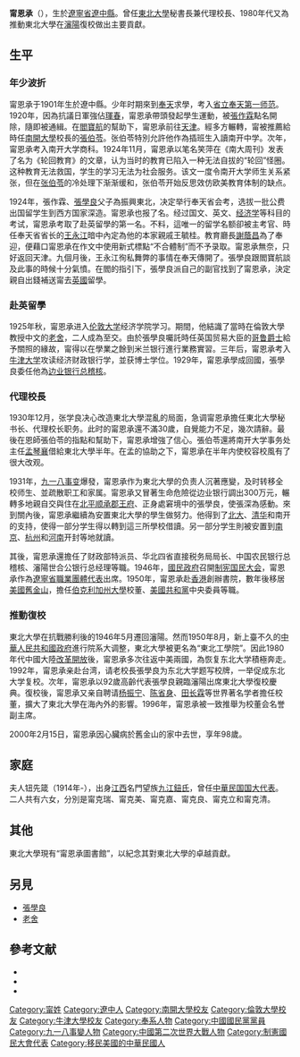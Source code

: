 {{Infobox_officeholder
| name = 甯恩承 
| image name = Ning En Cheng.jpg
| width = 250
| Sex = 男
| Native place = [[遼寧省|遼寧省]][[遼中縣|遼中縣]]
| now = 
| period = 
| party = {{KMT}}<br>[[共和党_(美国)|美國共和黨]]
| date of birth = 1901年3月18日
| place of birth = {{QING}}[[奉天|奉天]][[遼中縣|遼中縣]]
| date of death = {{death date and age|2000|2|15|1901|3|18}}
| place of death = {{USA}}[[加州|加州]][[舊金山|舊金山]]
| spouse = 
| educate = 
*奉天第一师范肄業<br><span style="color: blue;">(1920年)</span>
*南开大学商科<br><span style="color: blue;">(1921年-1925年)</span>
*伦敦大学经济学院<br><span style="color: blue;">(1925年-1928年)</span>
*[[英國|英國]][[牛津大学|牛津大学]]经济财政银行学博士<br><span style="color: blue;">(1928年-1929年)</span>
| past =
*边业银行任总稽核<br><span style="color: blue;">(1929年-1931年)</span>
*東北大學秘書長、代理校長<br><span style="color: blue;">(1930年12月-1931年9月)</span>
*财政部特派员、华北四省直接税务局局长<br><span style="color: blue;"></span>
*中国农民银行总稽核<br><span style="color: blue;"></span>
*瀋陽世合公银行总经理<br><span style="color: blue;"></span>
*制宪国民大会遼寧省代表<br><span style="color: blue;">（1946年）</span>
*[[台湾|台湾]]高新公司总经理<br><span style="color: blue;"></span>
*[[美國共和黨|美國共和黨]]中央委員<br><span style="color: blue;"></span>
*[[伯克利加州大学|伯克利加州大学]]校董<br><span style="color: blue;"></span>
*東北大學校董会名誉副主席<br><span style="color: blue;">（1996年-2000年）</span>

}}
'''甯恩承'''（{{bd|1901年|3月18日|2000年|2月15日|catIdx=Ning甯}}），生於[[遼寧省|遼寧省]][[遼中縣|遼中縣]]。曾任[[東北大學_(中國)|東北大學]]秘書長兼代理校長、1980年代又為推動東北大學在[[瀋陽|瀋陽]]復校做出主要貢獻。

==生平==
===年少波折===
甯恩承于1901年生於遼中縣。少年时期來到[[奉天|奉天]]求學，考入[[省立奉天第一师范|省立奉天第一师范]]。1920年，因為抗議日軍強佔[[琿春|琿春]]，甯恩承帶頭發起學生運動，被[[張作霖|張作霖]]點名開除，隨即被通緝。在[[閻寶航|閻寶航]]的幫助下，甯恩承前往[[天津|天津]]。經多方輾轉，甯被推薦給時任[[南開大學|南開大學]]校長的[[張伯苓|張伯苓]]。张伯苓特別允許他作為插班生入讀南开中学。次年，甯恩承考入南开大学商科。1924年11月，甯恩承以笔名笑萍在《南大周刊》发表了名为《轮回教育》的文章，认为当时的教育已陷入一种无法自拔的“轮回”怪圈。这种教育无法救国，学生的学习无法为社会服务。该文一度令南开大学师生关系紧张，但在[[张伯苓|张伯苓]]的冷处理下渐渐缓和，张伯苓开始反思效仿欧美教育体制的缺点。

1924年，張作霖、[[張學良|張學良]]父子為振興東北，决定举行奉天省会考，选拔一批公费出国留学生到西方国家深造。甯恩承也报了名。经过国文、英文、[[经济学|经济学]]等科目的考试，甯恩承考取了赴英留學的第一名。不料，這唯一的留学名额卻被主考官、時任奉天省省长的[[王永江|王永江]]暗中內定為他的本家親戚王毓桂。教育廳長[[謝蔭昌|謝蔭昌]]為了奉迎，便藉口甯恩承在作文中使用新式標點“不合體制”而不予录取。甯恩承無奈，只好返回天津。九個月後，王永江徇私舞弊的事情在奉天傳開了。張學良跟閻寶航談及此事的時候十分氣憤。在閻的指引下，張學良派自己的副官找到了甯恩承，決定親自出錢補送甯去[[英國|英國]]留學。

===赴英留學===
1925年秋，甯恩承进入[[伦敦大学|伦敦大学]]经济学院学习。期間，他結識了當時在倫敦大學教授中文的[[老舍|老舍]]，二人成為至交。由於張學良囑託時任英国贸易大臣的[[哥鲁|哥鲁]][[爵士|爵士]]給予關照的緣故，甯得以在學業之餘到米兰银行進行業務實習。三年后，甯恩承考入[[牛津大学|牛津大学]]攻读经济财政银行学，並获博士学位。1929年，甯恩承學成回國，張學良委任他為[[边业银行|边业银行]][[总稽核|总稽核]]。

===代理校長===
1930年12月，张学良决心改造東北大學混亂的局面，急调甯恩承擔任東北大學秘书长、代理校长职务。此时的甯恩承還不滿30歲，自覺能力不足，幾次請辭。最後在恩師張伯苓的指點和幫助下，甯恩承增強了信心。張伯苓還將南开大学事务处主任[[孟琴襄|孟琴襄]]借給東北大學半年。在孟的協助之下，甯恩承在半年内使校容校風有了很大改观。

1931年，[[九一八事变|九一八事变]]爆發，甯恩承作为東北大學的负责人沉著應變，及时转移全校师生、並疏散职工和家属。甯恩承又冒著生命危險從边业银行調出300万元，輾轉多地親自交與住在[[北平|北平]][[顺承郡王府|顺承郡王府]]、正身處窘境中的張學良，使張深為感動。來到關內後，甯恩承繼續為安置東北大學的學生做努力。他得到了[[北京大學|北大]]、[[清華大學|清华]]和南开的支持，使得一部分学生得以轉到這三所學校借讀。另一部分学生則被安置到[[南京|南京]]、[[杭州|杭州]]和[[河南|河南]]开封等地就讀。

其後，甯恩承還擔任了财政部特派员、华北四省直接税务局局长、中国农民银行总稽核、瀋陽世合公银行总经理等職。1946年，[[國民政府|國民政府]]召開[[制宪国民大会|制宪国民大会]]，甯恩承作為[[制憲國民大會代表|遼寧省職業團體代表]]出席。1950年，甯恩承赴[[香港|香港]]創辦書院，數年後移居[[美國|美國]][[舊金山|舊金山]]，擔任[[伯克利加州大學|伯克利加州大學]]校董、[[美國共和黨|美國共和黨]]中央委員等職。

===推動復校===
東北大學在抗戰勝利後的1946年5月遷回瀋陽。然而1950年8月，新上臺不久的[[中華人民共和國政府|中華人民共和國政府]]進行院系大调整，東北大學被更名為“東北工學院”。因此1980年代中國大陸[[改革開放|改革開放]]後，甯恩承多次往返中美兩國，為恢复东北大学積極奔走。1992年，甯恩承亲赴台湾，请老校長張學良为东北大学题写校牌，一举促成东北大学复校。次年，甯恩承以92歲高齡代表張學良親臨瀋陽出席東北大學復校慶典。復校後，甯恩承又亲自聘请[[杨振宁|杨振宁]]、[[陈省身|陈省身]]、[[田长霖|田长霖]]等世界著名学者擔任校董，擴大了東北大學在海內外的影響。1996年，甯恩承被一致推舉为校董会名誉副主席。

2000年2月15日，甯恩承因心臟病於舊金山的家中去世，享年98歲。

==家庭==
夫人钮先箴（1914年-），出身[[江西|江西]]名門望族[[九江|九江]][[鈕姓|鈕氏]]，曾任[[中華民國國民大會|中華民国国大代表]]。二人共有六女，分別是甯克瑞、甯克美、甯克嘉、甯克良、甯克立和甯克清。

==其他==
東北大學現有“甯恩承圖書館”，以紀念其對東北大學的卓越貢獻。

==另見==
*[[張學良|張學良]]
*[[老舍|老舍]]

==參考文献==
*{{Cite web |url= http://www.renwu.com.cn/UserFiles/magazine/article/RW0141_200012301247003069.asp |title= 2000年第11期《人物》雜誌-《张学良与甯恩承的百年交谊》 |author= 梁吉生 }}{{dead link|date=2018年3月 |bot=InternetArchiveBot |fix-attempted=yes }}
*{{Cite web |url= http://www.neualumni.org.cn/friendmienshow.asp?infoid=200510130038 |title= 東北大學校友總會-《甯恩承老师百岁寿辰祝辞》 |author= 赫冀成、魏向前}}
*{{Cite web |url= http://blog.boxun.com/hero/201004/xsj1/1_1.shtml |title= 《閻寶航與我》 |author= 甯恩承}}

{{DEFAULTSORT:Ning甯}}
[[Category:甯姓|Category:甯姓]]
[[Category:遼中人|Category:遼中人]]
[[Category:南開大學校友|Category:南開大學校友]]
[[Category:倫敦大學校友|Category:倫敦大學校友]]
[[Category:牛津大學校友|Category:牛津大學校友]]
[[Category:奉系人物|Category:奉系人物]]
[[Category:中國國民黨黨員|Category:中國國民黨黨員]]
[[Category:九一八事變人物|Category:九一八事變人物]]
[[Category:中國第二次世界大戰人物|Category:中國第二次世界大戰人物]]
[[Category:制憲國民大會代表|Category:制憲國民大會代表]]
[[Category:移民美國的中華民國人|Category:移民美國的中華民國人]]